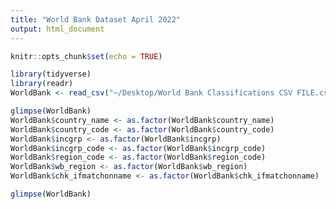 ```yaml
---
title: "World Bank Dataset April 2022"
output: html_document
---
```


```r
knitr::opts_chunk$set(echo = TRUE)
```

```r
library(tidyverse)
library(readr)
WorldBank <- read_csv("~/Desktop/World Bank Classifications CSV FILE.csv")

glimpse(WorldBank)
WorldBank$country_name <- as.factor(WorldBank$country_name)
WorldBank$country_code <- as.factor(WorldBank$country_code)
WorldBank$incgrp <- as.factor(WorldBank$incgrp)
WorldBank$incgrp_code <- as.factor(WorldBank$incgrp_code)
WorldBank$region_code <- as.factor(WorldBank$region_code)
WorldBank$wb_region <- as.factor(WorldBank$wb_region)
WorldBank$chk_ifmatchonname <- as.factor(WorldBank$chk_ifmatchonname)

glimpse(WorldBank)
```

